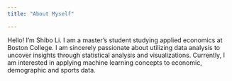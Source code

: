 ```yaml
---
title: "About Myself"

---
```

Hello! I'm Shibo Li. I am a master's student studying applied economics at Boston College. I am sincerely passionate about utilizing data analysis to uncover insights through statistical analysis and visualizations. Currently, I am interested in applying machine learning concepts to economic, demographic and sports data. 


